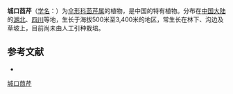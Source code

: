 {{NoteTA|G1=LS}}
{{Speciesbox
| name = 城口茴芹
| status = 
| status_system = 
| image = 
| genus = Pimpinella
| species = fargesii
| authority = de Boiss.
}}

'''城口茴芹'''（[[学名|学名]]：{{lang|la|''Pimpinella fargesii''}}）为[[伞形科|伞形科]][[茴芹属|茴芹属]]的植物，是中国的特有植物。分布在[[中国大陆|中国大陆]]的[[湖北|湖北]]、[[四川|四川]]等地，生长于海拔500米至3,400米的地区，常生长在林下、沟边及草坡上，目前尚未由人工引种栽培。

== 参考文献 ==
<div class="references-small">
* {{cite web| url =http://www.bioinfo.cn/db05/KmzwSpecies.php?action=view&id=23054| title =城口茴芹| work =《中国高等植物数据库全库》| publisher =中国科学院微生物研究所| author =昆明植物研究所| accessdate =2009-02-25| deadurl =yes| archiveurl =https://web.archive.org/web/20160305011737/http://www.bioinfo.cn/db05/KmzwSpecies.php?action=view&id=23054| archivedate =2016-03-05}}
</div>
{{Taxonbar|from=Q10929720}}

[[Category:茴芹属|城口茴芹]]


{{Apiales-stub}}